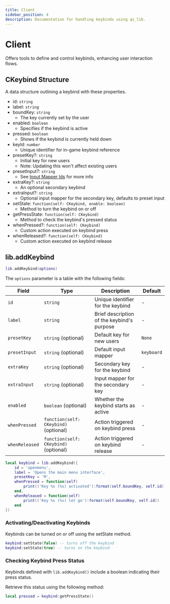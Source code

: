 ```yaml
---
title: Client
sidebar_position: 4
description: Documentation for handling keybinds using qs_lib.
---
```


# Client

Offers tools to define and control keybinds, enhancing user interaction flows.

## CKeybind Structure

A data structure outlining a keybind with these properties.

- id: `string`
- label: `string`
- boundKey: `string`
  - The key currently set by the user
- enabled: `boolean`
  - Specifies if the keybind is active
- pressed: `boolean`
  - Shows if the keybind is currently held down
- keyId: `number`
  - Unique identifier for in-game keybind reference
- presetKey?: `string`
  - Initial key for new users
  - Note: Updating this won't affect existing users
- presetInput?: `string`
  - See [Input Mapper Ids](https://docs.fivem.net/docs/game-references/input-mapper-parameter-ids/) for more info
- extraKey?: `string`
  - An optional secondary keybind
- extraInput?: `string`
  - Optional input mapper for the secondary key, defaults to preset input
- setState: `function(self: CKeybind, enable: boolean)`
  - Method to turn the keybind on or off
- getPressState: `function(self: CKeybind)`
  - Method to check the keybind's pressed status
- whenPressed?: `function(self: CKeybind)`
  - Custom action executed on keybind press
- whenReleased?: `function(self: CKeybind)`
  - Custom action executed on keybind release

## lib.addKeybind

```lua
lib.addKeybind(options)
```

The `options` parameter is a table with the following fields:

| Field            | Type                          | Description                                      | Default       |
|------------------|-------------------------------|--------------------------------------------------|---------------|
| `id`             | `string`                      | Unique identifier for the keybind                | -             |
| `label`          | `string`                      | Brief description of the keybind's purpose       | -             |
| `presetKey`      | `string` (optional)           | Default key for new users                        | `None`        |
| `presetInput`    | `string` (optional)           | Default input mapper                             | `keyboard`    |
| `extraKey`       | `string` (optional)           | Secondary key for the keybind                    | -             |
| `extraInput`     | `string` (optional)           | Input mapper for the secondary key               | -             |
| `enabled`        | `boolean` (optional)          | Whether the keybind starts as active             | -             |
| `whenPressed`    | `function(self: CKeybind)` (optional) | Action triggered on keybind press         | -             |
| `whenReleased`   | `function(self: CKeybind)` (optional) | Action triggered on keybind release       | -             |

```lua
local keybind = lib.addKeybind({
    id = 'openmenu',
    label = 'Opens the main menu interface',
    presetKey = 'M',
    whenPressed = function(self)
        print(('Key %s (%s) activated'):format(self.boundKey, self.id))
    end,
    whenReleased = function(self)
        print(('Key %s (%s) let go'):format(self.boundKey, self.id))
    end
})
```

### Activating/Deactivating Keybinds

Keybinds can be turned on or off using the setState method.

```lua
keybind:setState(false) -- turns off the keybind
keybind:setState(true) -- turns on the keybind
```

### Checking Keybind Press Status

Keybinds defined with `lib.addKeybind()` include a boolean indicating their press status.

Retrieve this status using the following method:

```lua
local pressed = keybind:getPressState()
```